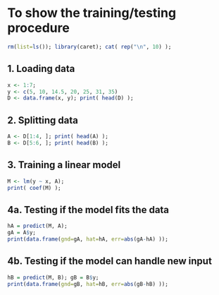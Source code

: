 # To show the training/testing procedure

```r
rm(list=ls()); library(caret); cat( rep("\n", 10) );
```

## 1. Loading data
```r
x <- 1:7;
y <- c(5, 10, 14.5, 20, 25, 31, 35)
D <- data.frame(x, y); print( head(D) );
```

## 2. Splitting data
```r
A <- D[1:4, ]; print( head(A) );
B <- D[5:6, ]; print( head(B) );
```

## 3. Training a linear model
```r
M <- lm(y ~ x, A); 
print( coef(M) );
```

## 4a. Testing if the model fits the data
```r
hA = predict(M, A); 
gA = A$y;
print(data.frame(gnd=gA, hat=hA, err=abs(gA-hA) )); 
```

## 4b. Testing if the model can handle new input
```r
hB = predict(M, B); gB = B$y;
print(data.frame(gnd=gB, hat=hB, err=abs(gB-hB) )); 
```
